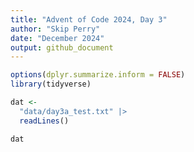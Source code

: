 ```yaml
---
title: "Advent of Code 2024, Day 3"
author: "Skip Perry"
date: "December 2024"
output: github_document
---
```


```r
options(dplyr.summarize.inform = FALSE)
library(tidyverse)
```

```r
dat <- 
  "data/day3a_test.txt" |> 
  readLines()

dat
```
